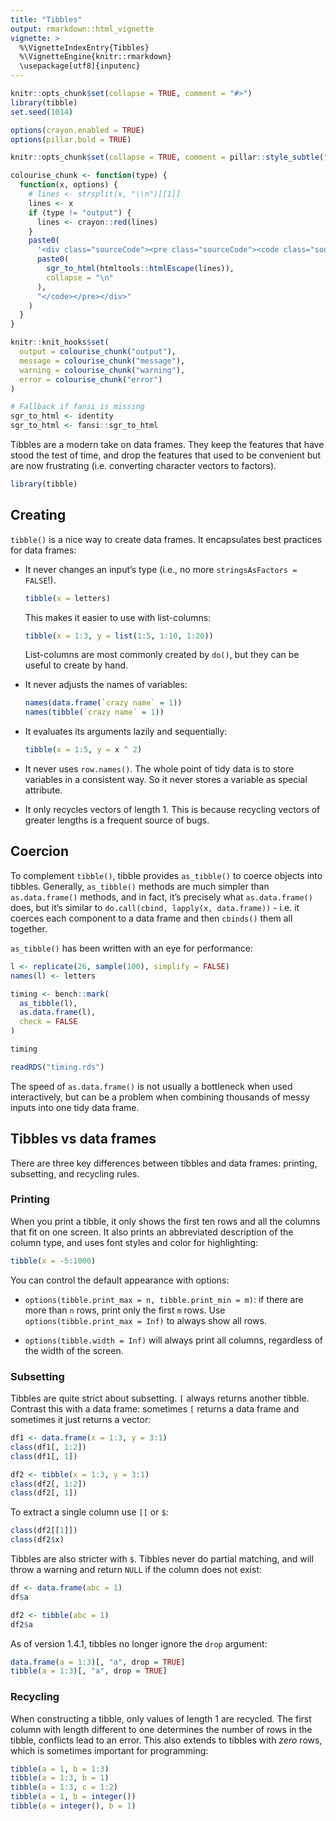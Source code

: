 ```yaml
---
title: "Tibbles"
output: rmarkdown::html_vignette
vignette: >
  %\VignetteIndexEntry{Tibbles}
  %\VignetteEngine{knitr::rmarkdown}
  \usepackage[utf8]{inputenc}
---
```


```r
knitr::opts_chunk$set(collapse = TRUE, comment = "#>")
library(tibble)
set.seed(1014)

options(crayon.enabled = TRUE)
options(pillar.bold = TRUE)

knitr::opts_chunk$set(collapse = TRUE, comment = pillar::style_subtle("#>"))

colourise_chunk <- function(type) {
  function(x, options) {
    # lines <- strsplit(x, "\\n")[[1]]
    lines <- x
    if (type != "output") {
      lines <- crayon::red(lines)
    }
    paste0(
      '<div class="sourceCode"><pre class="sourceCode"><code class="sourceCode">',
      paste0(
        sgr_to_html(htmltools::htmlEscape(lines)),
        collapse = "\n"
      ),
      "</code></pre></div>"
    )
  }
}

knitr::knit_hooks$set(
  output = colourise_chunk("output"),
  message = colourise_chunk("message"),
  warning = colourise_chunk("warning"),
  error = colourise_chunk("error")
)

# Fallback if fansi is missing
sgr_to_html <- identity
sgr_to_html <- fansi::sgr_to_html
```

Tibbles are a modern take on data frames.
They keep the features that have stood the test of time, and drop the features that used to be convenient but are now frustrating (i.e.
converting character vectors to factors).

```r
library(tibble)
```


## Creating

`tibble()` is a nice way to create data frames.
It encapsulates best practices for data frames:

  * It never changes an input's type (i.e., no more `stringsAsFactors = FALSE`!).
    
    ```r
    tibble(x = letters)
    ```
    
    This makes it easier to use with list-columns:
    
    ```r
    tibble(x = 1:3, y = list(1:5, 1:10, 1:20))
    ```
    
    List-columns are most commonly created by `do()`, but they can be useful to
    create by hand.
      
  * It never adjusts the names of variables:
  
    ```r
    names(data.frame(`crazy name` = 1))
    names(tibble(`crazy name` = 1))
    ```

  * It evaluates its arguments lazily and sequentially:
  
    ```r
    tibble(x = 1:5, y = x ^ 2)
    ```

  * It never uses `row.names()`.
    The whole point of tidy data is to store variables in a consistent way.
    So it never stores a variable as special attribute.
  
  * It only recycles vectors of length 1.
    This is because recycling vectors of greater lengths is a frequent source of bugs.

## Coercion

To complement `tibble()`, tibble provides `as_tibble()` to coerce objects into tibbles.
Generally, `as_tibble()` methods are much simpler than `as.data.frame()` methods, and in fact, it's precisely what `as.data.frame()` does, but it's similar to `do.call(cbind, lapply(x, data.frame))` - i.e. it coerces each component to a data frame and then `cbinds()` them all together.

`as_tibble()` has been written with an eye for performance:

```r
l <- replicate(26, sample(100), simplify = FALSE)
names(l) <- letters

timing <- bench::mark(
  as_tibble(l),
  as.data.frame(l),
  check = FALSE
)

timing
```

```r
readRDS("timing.rds")
```

The speed of `as.data.frame()` is not usually a bottleneck when used interactively, but can be a problem when combining thousands of messy inputs into one tidy data frame.

## Tibbles vs data frames

There are three key differences between tibbles and data frames: printing, subsetting, and recycling rules.

### Printing

When you print a tibble, it only shows the first ten rows and all the columns that fit on one screen.
It also prints an abbreviated description of the column type, and uses font styles and color for highlighting:
    
```r
tibble(x = -5:1000)
```

You can control the default appearance with options:

* `options(tibble.print_max = n, tibble.print_min = m)`: if there are more than `n` rows, print only the first `m` rows.
  Use `options(tibble.print_max = Inf)` to always show all rows.

* `options(tibble.width = Inf)` will always print all columns, regardless of the width of the screen.

### Subsetting

Tibbles are quite strict about subsetting.
`[` always returns another tibble.
Contrast this with a data frame: sometimes `[` returns a data frame and sometimes it just returns a vector:
    
```r
df1 <- data.frame(x = 1:3, y = 3:1)
class(df1[, 1:2])
class(df1[, 1])

df2 <- tibble(x = 1:3, y = 3:1)
class(df2[, 1:2])
class(df2[, 1])
```

To extract a single column use `[[` or `$`:

```r
class(df2[[1]])
class(df2$x)
```

Tibbles are also stricter with `$`.
Tibbles never do partial matching, and will throw a warning and return `NULL` if the column does not exist:

```r
df <- data.frame(abc = 1)
df$a

df2 <- tibble(abc = 1)
df2$a
```

As of version 1.4.1, tibbles no longer ignore the `drop` argument:

```r
data.frame(a = 1:3)[, "a", drop = TRUE]
tibble(a = 1:3)[, "a", drop = TRUE]
```


### Recycling

When constructing a tibble, only values of length 1 are recycled.
The first column with length different to one determines the number of rows in the tibble, conflicts lead to an error.
This also extends to tibbles with *zero* rows, which is sometimes important for programming:

```r
tibble(a = 1, b = 1:3)
tibble(a = 1:3, b = 1)
tibble(a = 1:3, c = 1:2)
tibble(a = 1, b = integer())
tibble(a = integer(), b = 1)
```
